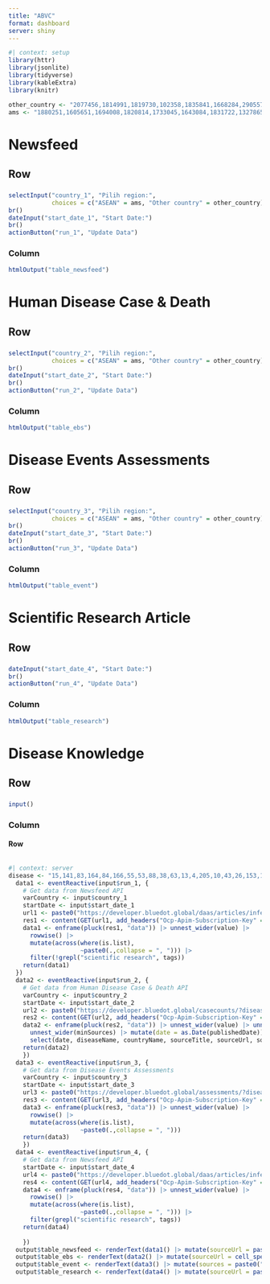 ```yaml
---
title: "ABVC"
format: dashboard
server: shiny
---
```


```r
#| context: setup
library(httr)
library(jsonlite)
library(tidyverse)
library(kableExtra)
library(knitr)

other_country <- "2077456,1814991,1819730,102358,1835841,1668284,290557,2635167,1861060,1821275,289688,337996,1269750,2750405,2186224,286963,1168579,2017370,1227603,1966436,298795,1210997,2921044,130758,99237,248816,1522867,1282028,934292,1282988,6252001,1512440,290291,6251999,4043988,285570,1559582,2088628,1252634,2623032,2205218,660013,3017382,390903,3175395,798544,953987,2510769,2661886,2658434,2782113,2802361,357994,294640,192950,2029969,3144096,935317,1218197,690791"
ams <- "1880251,1605651,1694008,1820814,1733045,1643084,1831722,1327865,1655842,1562822"
```


# Newsfeed
## Row
### {.sidebar}
```r
selectInput("country_1", "Pilih region:", 
            choices = c("ASEAN" = ams, "Other country" = other_country))
br()
dateInput("start_date_1", "Start Date:")
br()
actionButton("run_1", "Update Data")
```

### Column
```r
htmlOutput("table_newsfeed")
```

# Human Disease Case & Death
## Row
### {.sidebar}
```r
selectInput("country_2", "Pilih region:", 
            choices = c("ASEAN" = ams, "Other country" = other_country))
br()
dateInput("start_date_2", "Start Date:")
br()
actionButton("run_2", "Update Data")
```

### Column
```r
htmlOutput("table_ebs")
```

# Disease Events Assessments
## Row
### {.sidebar}
```r
selectInput("country_3", "Pilih region:", 
            choices = c("ASEAN" = ams, "Other country" = other_country))
br()
dateInput("start_date_3", "Start Date:")
br()
actionButton("run_3", "Update Data")
```

### Column
```r
htmlOutput("table_event")
```

# Scientific Research Article
## Row
### {.sidebar}
```r
dateInput("start_date_4", "Start Date:")
br()
actionButton("run_4", "Update Data")
```

### Column
```r
htmlOutput("table_research")
```

# Disease Knowledge
## Row
### {.sidebar}
```r
input()
```
### Column
#### Row
```r

```

```r
#| context: server
disease <- "15,141,83,164,84,166,55,53,88,38,63,13,4,205,10,43,26,153,156,162,6,110,113,136,212,215,216,224,264,200,41,40,39,37,64,239,47"
  data1 <- eventReactive(input$run_1, {
    # Get data from Newsfeed API
    varCountry <- input$country_1
    startDate <- input$start_date_1
    url1 <- paste0("https://developer.bluedot.global/daas/articles/infectious-diseases/?startDate=", startDate, "&locationIds=", varCountry, "&includeBody=false&includeDuplicates=false&excludeArticlesWithoutEvents=true&limit=1000&format=json&api-version=v1")
    res1 <- content(GET(url1, add_headers("Ocp-Apim-Subscription-Key" = "ae0e017fd9b9419a927a00f3f1524edb", "Cache-Control" = "no-cache")))
    data1 <- enframe(pluck(res1, "data")) |> unnest_wider(value) |> 
      rowwise() |> 
      mutate(across(where(is.list),
                    ~paste0(.,collapse = ", "))) |> 
      filter(!grepl("scientific research", tags))
    return(data1)
  })
  data2 <- eventReactive(input$run_2, {
    # Get data from Human Disease Case & Death API
    varCountry <- input$country_2
    startDate <- input$start_date_2
    url2 <- paste0("https://developer.bluedot.global/casecounts/?diseaseIds=", disease, "&locationIds=", varCountry, "&subLocationTypes=6&startDate=", startDate, "&isAggregated=false&includeSources=true&api-version=v1")
    res2 <- content(GET(url2, add_headers("Ocp-Apim-Subscription-Key" = "52bd528ca9cd407394791ca418a7b409", "Cache-Control" = "no-cache")))
    data2 <- enframe(pluck(res2, "data")) |> unnest_wider(value) |> unnest(minSources) |> 
      unnest_wider(minSources) |> mutate(date = as.Date(publishedDate)) |> 
      select(date, diseaseName, countryName, sourceTitle, sourceUrl, sourceCategory)
    return(data2)
    })
  data3 <- eventReactive(input$run_3, {
    # Get data from Disease Events Assessments
    varCountry <- input$country_3
    startDate <- input$start_date_3
    url3 <- paste0("https://developer.bluedot.global/assessments/?diseaseIds=", disease, "&locationIds=", varCountry, "&startDate=", startDate, "&formatWithHtml=true&includeCsv=false&api-version=v1")
    res3 <- content(GET(url3, add_headers("Ocp-Apim-Subscription-Key" = "52bd528ca9cd407394791ca418a7b409", "Cache-Control" = "no-cache")))
    data3 <- enframe(pluck(res3, "data")) |> unnest_wider(value) |>
      rowwise() |> 
      mutate(across(where(is.list),
                    ~paste0(.,collapse = ", ")))
    return(data3)
    })
  data4 <- eventReactive(input$run_4, {
    # Get data from Newsfeed API
    startDate <- input$start_date_4
    url4 <- paste0("https://developer.bluedot.global/daas/articles/infectious-diseases/?startDate=", startDate, "&includeBody=false&includeDuplicates=false&excludeArticlesWithoutEvents=false&limit=1000&format=json&api-version=v1")
    res4 <- content(GET(url4, add_headers("Ocp-Apim-Subscription-Key" = "ae0e017fd9b9419a927a00f3f1524edb", "Cache-Control" = "no-cache")))
    data4 <- enframe(pluck(res4, "data")) |> unnest_wider(value) |> 
      rowwise() |> 
      mutate(across(where(is.list),
                    ~paste0(.,collapse = ", "))) |> 
      filter(grepl("scientific research", tags))
    return(data4)
    
    })
  output$table_newsfeed <- renderText(data1() |> mutate(sourceUrl = paste0("<a href='", sourceUrl, "'target='blank_'>Full text</a>")) |> kable("html", escape = FALSE) |> kable_styling(bootstrap_options = c("hover", "condensed"), full_width = FALSE) |> column_spec(12, width = "30em"))
  output$table_ebs <- renderText(data2() |> mutate(sourceUrl = cell_spec("Full text", "html", link = sourceUrl)) |> kable("html", escape = FALSE) |> kable_styling(bootstrap_options = c("hover", "condensed")))
  output$table_event <- renderText(data3() |> mutate(sources = paste0("<a href='", sources, "'target='blank_'>Full text</a>")) |> kable("html", escape = FALSE) |> kable_styling(bootstrap_options = c("hover", "condensed"), full_width = FALSE))
  output$table_research <- renderText(data4() |> mutate(sourceUrl = paste0("<a href='", sourceUrl, "'target='blank_'>Full text</a>")) |> kable("html", escape = FALSE) |> kable_styling(bootstrap_options = c("hover", "condensed"), full_width = FALSE) |> column_spec(12, width = "30em"))
```
